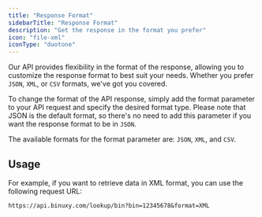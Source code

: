 ```yaml
---
title: "Response Format"
sidebarTitle: "Response Format"
description: "Get the response in the format you prefer"
icon: "file-xml"
iconType: "duotone"
---
```


Our API provides flexibility in the format of the response, allowing you to customize the response format to best suit your needs. Whether you prefer `JSON`, `XML`, or `CSV` formats, we've got you covered.

To change the format of the API response, simply add the format parameter to your API request and specify the desired format type. Please note that JSON is the default format, so there's no need to add this parameter if you want the response format to be in `JSON`.

The available formats for the format parameter are: `JSON`, `XML`, and `CSV`.

## Usage

For example, if you want to retrieve data in XML format, you can use the following request URL:

```
https://api.binuxy.com/lookup/bin?bin=12345678&format=XML
```
